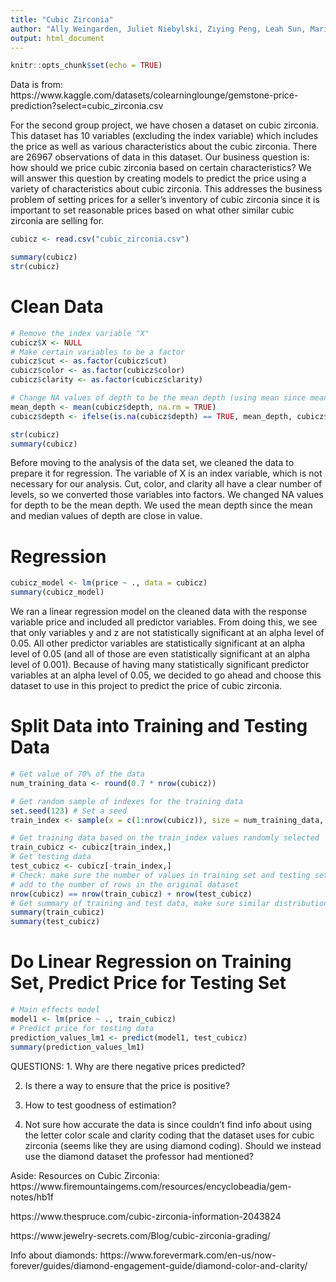 ```yaml
---
title: "Cubic Zirconia"
author: "Ally Weingarden, Juliet Niebylski, Ziying Peng, Leah Sun, Marisa Wong"
output: html_document
---
```


```r
knitr::opts_chunk$set(echo = TRUE)
```

Data is from: https://www.kaggle.com/datasets/colearninglounge/gemstone-price-prediction?select=cubic_zirconia.csv

For the second group project, we have chosen a dataset on cubic zirconia. This dataset has 10 variables (excluding the index variable) which includes the price as well as various characteristics about the cubic zirconia. There are 26967 observations of data in this dataset. Our business question is: how should we price cubic zirconia based on certain characteristics? We will answer this question by creating models to predict the price using a variety of characteristics about cubic zirconia. This addresses the business problem of setting prices for a seller's inventory of cubic zirconia since it is important to set reasonable prices based on what other similar cubic zirconia are selling for.

```r
cubicz <- read.csv("cubic_zirconia.csv")
```

```r
summary(cubicz)
str(cubicz)
```

# Clean Data

```r
# Remove the index variable "X"
cubicz$X <- NULL
# Make certain variables to be a factor
cubicz$cut <- as.factor(cubicz$cut)
cubicz$color <- as.factor(cubicz$color)
cubicz$clarity <- as.factor(cubicz$clarity)

# Change NA values of depth to be the mean depth (using mean since mean and median are close in value)
mean_depth <- mean(cubicz$depth, na.rm = TRUE)
cubicz$depth <- ifelse(is.na(cubicz$depth) == TRUE, mean_depth, cubicz$depth)

str(cubicz)
summary(cubicz)
```

Before moving to the analysis of the data set, we cleaned the data to prepare it for regression. The variable of X is an index variable, which is not necessary for our analysis. Cut, color, and clarity all have a clear number of levels, so we converted those variables into factors. We changed NA values for depth to be the mean depth. We used the mean depth since the mean and median values of depth are close in value.

# Regression

```r
cubicz_model <- lm(price ~ ., data = cubicz)
summary(cubicz_model)
```

We ran a linear regression model on the cleaned data with the response variable price and included all predictor variables. From doing this, we see that only variables y and z are not statistically significant at an alpha level of 0.05. All other predictor variables are statistically significant at an alpha level of 0.05 (and all of those are even statistically significant at an alpha level of 0.001). Because of having many statistically significant predictor variables at an alpha level of 0.05, we decided to go ahead and choose this dataset to use in this project to predict the price of cubic zirconia.

# Split Data into Training and Testing Data

```r
# Get value of 70% of the data
num_training_data <- round(0.7 * nrow(cubicz))

# Get random sample of indexes for the training data
set.seed(123) # Set a seed
train_index <- sample(x = c(1:nrow(cubicz)), size = num_training_data, replace = FALSE)

# Get training data based on the train_index values randomly selected
train_cubicz <- cubicz[train_index,]
# Get testing data
test_cubicz <- cubicz[-train_index,]
# Check: make sure the number of values in training set and testing set 
# add to the number of rows in the original dataset
nrow(cubicz) == nrow(train_cubicz) + nrow(test_cubicz)
# Get summary of training and test data, make sure similar distribution of price values
summary(train_cubicz)
summary(test_cubicz)
```

# Do Linear Regression on Training Set, Predict Price for Testing Set

```r
# Main effects model
model1 <- lm(price ~ ., train_cubicz)
# Predict price for testing data
prediction_values_lm1 <- predict(model1, test_cubicz)
summary(prediction_values_lm1)
```

QUESTIONS:
1. Why are there negative prices predicted? 

2. Is there a way to ensure that the price is positive?

3. How to test goodness of estimation?

4. Not sure how accurate the data is since couldn't find info about using the letter color scale and clarity coding that the dataset uses for cubic zirconia (seems like they are using diamond coding). Should we instead use the diamond dataset the professor had mentioned?


Aside: Resources on Cubic Zirconia:
https://www.firemountaingems.com/resources/encyclobeadia/gem-notes/hb1f

https://www.thespruce.com/cubic-zirconia-information-2043824 

https://www.jewelry-secrets.com/Blog/cubic-zirconia-grading/ 

Info about diamonds: https://www.forevermark.com/en-us/now-forever/guides/diamond-engagement-guide/diamond-color-and-clarity/

